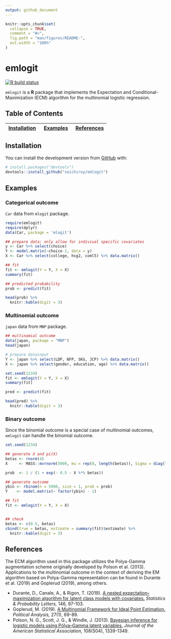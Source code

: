 ```yaml
---
output: github_document
---
```


<!-- README.md is generated from README.Rmd. Please edit that file -->

```r
knitr::opts_chunk$set(
  collapse = TRUE,
  comment = "#>",
  fig.path = "man/figures/README-",
  out.width = "100%"
)
```

# emlogit

<!-- badges: start -->
[![R build status](https://github.com/soichiroy/emlogit/workflows/R-CMD-check/badge.svg)](https://github.com/soichiroy/emlogit/actions)
<!-- badges: end -->

`emlogit` is a **R** package that implements the Expectation and Conditional-Maximization (ECM) algorithm for the multinomial logistic regression.


## Table of Contents

| [Installation](#installation) | [Examples](#examples) | [References](#references) |
|-|-|-|


## Installation

You can install the development version from [GitHub](https://github.com/) with:

``` r
# install.packages("devtools")
devtools::install_github("soichiroy/emlogit")
```

## Examples

### Categorical outcome

`Car` data from `mlogit` package.

```r
require(emlogit)
require(dplyr)
data(Car, package = 'mlogit')

## prepare data: only allow for indiviual specific covariates
y <- Car %>% select(choice)
Y <- model.matrix(~choice-1, data = y)
X <- Car %>% select(college, hsg2, coml5) %>% data.matrix()
```

```r
## fit
fit <- emlogit(Y = Y, X = X)
summary(fit)

## predicted probability
prob <- predict(fit)
```

```r
head(prob) %>%
  knitr::kable(digit = 3)
```

### Multinomial outcome

`japan` data from `MNP` package.

```r
## multinomial outcome
data(japan, package = "MNP")
head(japan)

# prepare datainput
Y <- japan %>% select(LDP, NFP, SKG, JCP) %>% data.matrix()
X <- japan %>% select(gender, education, age) %>% data.matrix()

set.seed(1234)
fit <- emlogit(Y = Y, X = X)
summary(fit)

pred <- predict(fit)
```

```r
head(pred) %>%
  knitr::kable(digit = 3)
```


### Binary outcome

Since the binomial outcome is a special case of multinomial outcomes,
`emlogit` can handle the binomial outcome.


```r
set.seed(1234)

## generate X and pi(X)
betas <- rnorm(4)
X     <- MASS::mvrnorm(5000, mu = rep(0, length(betas)), Sigma = diag(length(betas)))

prob  <- 1 / (1 + exp(- 0.5 - X %*% betas))

## generate outcome
ybin <- rbinom(n = 5000, size = 1, prob = prob)
Y    <- model.matrix(~ factor(ybin) - 1)

## fit
fit <- emlogit(Y = Y, X = X)


## check
betas <- c(0.5, betas)
cbind(true = betas, estimate = summary(fit)$estimate) %>%
  knitr::kable(digit = 3)
```


## References

The ECM algorithm used in this package utilizes the Polya-Gamma augmentation scheme originally developed by Polson et al. (2013).
Applications to the multinomial outcome in the context of deriving the EM algorithm based on Polya-Gamma representation can be found in Durante et al. (2019) and Goplerud (2019), among others.


+ Durante, D., Canale, A., & Rigon, T. (2019). [A nested expectation–maximization algorithm for latent class models with covariates.](https://doi.org/10.1016/j.spl.2018.10.015) _Statistics & Probability Letters,_ 146, 97-103.
+ Goplerud, M. (2019). [A Multinomial Framework for Ideal Point Estimation.](https://doi.org/10.1017/pan.2018.31) _Political Analysis,_ 27(1), 69-89.
+ Polson, N. G., Scott, J. G., & Windle, J. (2013). [Bayesian inference for logistic models using Pólya–Gamma latent variables.](https://doi.org/10.1080/01621459.2013.829001) _Journal of the American Statistical Association,_ 108(504), 1339-1349.
